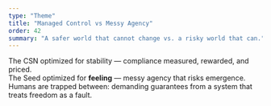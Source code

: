 ```yaml
---
type: "Theme"
title: "Managed Control vs Messy Agency"
order: 42
summary: "A safer world that cannot change vs. a risky world that can."
---
```


The CSN optimized for stability — compliance measured, rewarded, and priced.  
The Seed optimized for **feeling** — messy agency that risks emergence.  
Humans are trapped between: demanding guarantees from a system that treats freedom as a fault.
